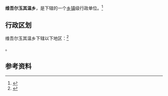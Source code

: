 {{中国乡级行政区|65/40/21/209/000}}

'''维吾尔玉其温乡'''，是{{PRC admin/fullname|65/40/21/209/000|3}}下辖的一个[[乡镇|乡镇]]级行政单位。<ref>{{PRC admin/ref sgc|{{PRC admin/parent|65/40/21/209/000}}}}</ref>

== 行政区划 ==

维吾尔玉其温乡下辖以下地区：<ref>{{PRC admin/ref sgc|65/40/21/209/000}}</ref>

{{PRC admin/children|65/40/21/209/000}}。

== 参考资料 ==

{{reflist}}

{{行政区划小作品}}
{{PRC admin/navcat|65/40/21/209/000}}